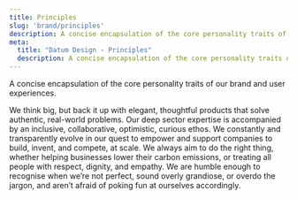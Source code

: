 ```yaml
---
title: Principles
slug: 'brand/principles'
description: A concise encapsulation of the core personality traits of our brand and user experiences.
meta:
  title: "Datum Design - Principles"
  description: A concise encapsulation of the core personality traits of our brand and user experiences.
---
```




A concise encapsulation of the core personality traits of our brand and user experiences.

<Container tag="section" class="grid gap-7.5 md:grid-cols-2 max-w-none lg:mt-16 md:mt-12 mt-8">

<BrandCardText title="Grounded and Visionary">
  We think big, but back it up with elegant, thoughtful products that solve authentic, real-world problems.
</BrandCardText>

<BrandCardText title="Approachable and Expert">
  Our deep sector expertise is accompanied by an inclusive, collaborative, optimistic, curious ethos.
</BrandCardText>

<BrandCardText title="Proactive and Driven">
  We constantly and transparently evolve in our quest to empower and support companies to build, invent, and compete, at scale.
</BrandCardText>

<BrandCardText title="Conscientious and Ethical">
  We always aim to do the right thing, whether helping businesses lower their carbon emissions, or treating all people with respect, dignity, and empathy.
</BrandCardText>

<BrandCardText title="Self Aware">
  We are humble enough to recognise when we’re not perfect, sound overly grandiose, or overdo the jargon, and aren’t afraid of poking fun at ourselves accordingly.
</BrandCardText>

</Container>
